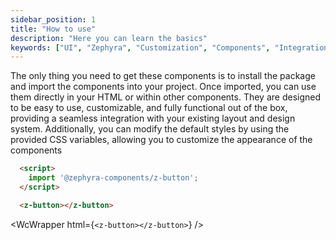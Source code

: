 ```yaml
---
sidebar_position: 1
title: "How to use"
description: "Here you can learn the basics"
keywords: ["UI", "Zephyra", "Customization", "Components", "Integrations", "Basics"]
---
```



The only thing you need to get these components is to install the package and import the components into your project. Once imported, you can use them directly in your HTML or within other components. They are designed to be easy to use, customizable, and fully functional out of the box, providing a seamless integration with your existing layout and design system. Additionally, you can modify the default styles by using the provided CSS variables, allowing you to customize the appearance of the components

```html title="index.html"
  <script>
    import '@zephyra-components/z-button';
  </script>

  <z-button></z-button>
```

<WcWrapper html={`<z-button></z-button>`} />
